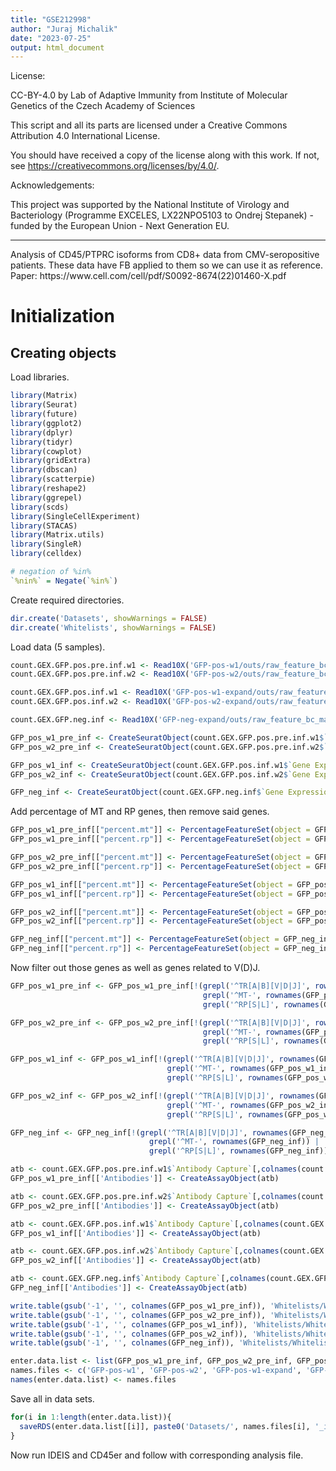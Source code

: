 ```yaml
---
title: "GSE212998"
author: "Juraj Michalik"
date: "2023-07-25"
output: html_document
---
```


License:

CC-BY-4.0 by Lab of Adaptive Immunity from Institute of Molecular Genetics of the Czech Academy of Sciences

This script and all its parts are licensed under a
Creative Commons Attribution 4.0 International License.

You should have received a copy of the license along with this
work. If not, see <https://creativecommons.org/licenses/by/4.0/>.

Acknowledgements:

This project was supported by the National Institute of Virology and 
Bacteriology (Programme EXCELES, LX22NPO5103 to Ondrej Stepanek) - 
funded by the European Union - Next Generation EU.

---

Analysis of CD45/PTPRC isoforms from CD8+ data from CMV-seropositive patients. These data have FB applied to them so we can use it as reference. 
Paper: https://www.cell.com/cell/pdf/S0092-8674(22)01460-X.pdf

# Initialization

## Creating objects

Load libraries.

```r
library(Matrix)
library(Seurat)
library(future)
library(ggplot2)
library(dplyr)
library(tidyr)
library(cowplot)
library(gridExtra)
library(dbscan)
library(scatterpie)
library(reshape2)
library(ggrepel)
library(scds)
library(SingleCellExperiment)
library(STACAS)
library(Matrix.utils)
library(SingleR)
library(celldex)

# negation of %in% 
`%nin%` = Negate(`%in%`)
```

Create required directories.

```r
dir.create('Datasets', showWarnings = FALSE)
dir.create('Whitelists', showWarnings = FALSE)
```

Load data (5 samples).

```r
count.GEX.GFP.pos.pre.inf.w1 <- Read10X('GFP-pos-w1/outs/raw_feature_bc_matrix/')
count.GEX.GFP.pos.pre.inf.w2 <- Read10X('GFP-pos-w2/outs/raw_feature_bc_matrix/')

count.GEX.GFP.pos.inf.w1 <- Read10X('GFP-pos-w1-expand/outs/raw_feature_bc_matrix/')
count.GEX.GFP.pos.inf.w2 <- Read10X('GFP-pos-w2-expand/outs/raw_feature_bc_matrix/')

count.GEX.GFP.neg.inf <- Read10X('GFP-neg-expand/outs/raw_feature_bc_matrix/')
```

```r
GFP_pos_w1_pre_inf <- CreateSeuratObject(count.GEX.GFP.pos.pre.inf.w1$`Gene Expression`, 'GFP+.w1', min.cells = 3, min.features = 200)
GFP_pos_w2_pre_inf <- CreateSeuratObject(count.GEX.GFP.pos.pre.inf.w2$`Gene Expression`, 'GFP+.w2', min.cells = 3, min.features = 200)

GFP_pos_w1_inf <- CreateSeuratObject(count.GEX.GFP.pos.inf.w1$`Gene Expression`, 'GFP+.w1.expand', min.cells = 3, min.features = 200)
GFP_pos_w2_inf <- CreateSeuratObject(count.GEX.GFP.pos.inf.w2$`Gene Expression`, 'GFP+.w2.expand', min.cells = 3, min.features = 200)

GFP_neg_inf <- CreateSeuratObject(count.GEX.GFP.neg.inf$`Gene Expression`, 'GFP-.w2.expand', min.cells = 3, min.features = 200)
```

Add percentage of MT and RP genes, then remove said genes.

```r
GFP_pos_w1_pre_inf[["percent.mt"]] <- PercentageFeatureSet(object = GFP_pos_w1_pre_inf, pattern = "^MT-")
GFP_pos_w1_pre_inf[["percent.rp"]] <- PercentageFeatureSet(object = GFP_pos_w1_pre_inf, pattern = "^RP[S|L]")  

GFP_pos_w2_pre_inf[["percent.mt"]] <- PercentageFeatureSet(object = GFP_pos_w2_pre_inf, pattern = "^MT-")
GFP_pos_w2_pre_inf[["percent.rp"]] <- PercentageFeatureSet(object = GFP_pos_w2_pre_inf, pattern = "^RP[S|L]")  

GFP_pos_w1_inf[["percent.mt"]] <- PercentageFeatureSet(object = GFP_pos_w1_inf, pattern = "^MT-")
GFP_pos_w1_inf[["percent.rp"]] <- PercentageFeatureSet(object = GFP_pos_w1_inf, pattern = "^RP[S|L]")  

GFP_pos_w2_inf[["percent.mt"]] <- PercentageFeatureSet(object = GFP_pos_w2_inf, pattern = "^MT-")
GFP_pos_w2_inf[["percent.rp"]] <- PercentageFeatureSet(object = GFP_pos_w2_inf, pattern = "^RP[S|L]") 

GFP_neg_inf[["percent.mt"]] <- PercentageFeatureSet(object = GFP_neg_inf, pattern = "^MT-")
GFP_neg_inf[["percent.rp"]] <- PercentageFeatureSet(object = GFP_neg_inf, pattern = "^RP[S|L]") 
```

Now filter out those genes as well as genes related to V(D)J.

```r
GFP_pos_w1_pre_inf <- GFP_pos_w1_pre_inf[!(grepl('^TR[A|B][V|D|J]', rownames(GFP_pos_w1_pre_inf)) |
                                           grepl('^MT-', rownames(GFP_pos_w1_pre_inf)) |
                                           grepl('^RP[S|L]', rownames(GFP_pos_w1_pre_inf))),]

GFP_pos_w2_pre_inf <- GFP_pos_w2_pre_inf[!(grepl('^TR[A|B][V|D|J]', rownames(GFP_pos_w2_pre_inf)) |
                                           grepl('^MT-', rownames(GFP_pos_w2_pre_inf)) |
                                           grepl('^RP[S|L]', rownames(GFP_pos_w2_pre_inf))),]

GFP_pos_w1_inf <- GFP_pos_w1_inf[!(grepl('^TR[A|B][V|D|J]', rownames(GFP_pos_w1_inf)) |
                                   grepl('^MT-', rownames(GFP_pos_w1_inf)) |
                                   grepl('^RP[S|L]', rownames(GFP_pos_w1_inf))),]

GFP_pos_w2_inf <- GFP_pos_w2_inf[!(grepl('^TR[A|B][V|D|J]', rownames(GFP_pos_w2_inf)) |
                                   grepl('^MT-', rownames(GFP_pos_w2_inf)) |
                                   grepl('^RP[S|L]', rownames(GFP_pos_w2_inf))),]

GFP_neg_inf <- GFP_neg_inf[!(grepl('^TR[A|B][V|D|J]', rownames(GFP_neg_inf)) |
                               grepl('^MT-', rownames(GFP_neg_inf)) |
                               grepl('^RP[S|L]', rownames(GFP_neg_inf))),]
```

```r

atb <- count.GEX.GFP.pos.pre.inf.w1$`Antibody Capture`[,colnames(count.GEX.GFP.pos.pre.inf.w1$`Antibody Capture`) %in% colnames(GFP_pos_w1_pre_inf)]
GFP_pos_w1_pre_inf[['Antibodies']] <- CreateAssayObject(atb)

atb <- count.GEX.GFP.pos.pre.inf.w2$`Antibody Capture`[,colnames(count.GEX.GFP.pos.pre.inf.w2$`Antibody Capture`) %in% colnames(GFP_pos_w2_pre_inf)]
GFP_pos_w2_pre_inf[['Antibodies']] <- CreateAssayObject(atb)

atb <- count.GEX.GFP.pos.inf.w1$`Antibody Capture`[,colnames(count.GEX.GFP.pos.inf.w1$`Antibody Capture`) %in% colnames(GFP_pos_w1_inf)]
GFP_pos_w1_inf[['Antibodies']] <- CreateAssayObject(atb)

atb <- count.GEX.GFP.pos.inf.w2$`Antibody Capture`[,colnames(count.GEX.GFP.pos.inf.w2$`Antibody Capture`) %in% colnames(GFP_pos_w2_inf)]
GFP_pos_w2_inf[['Antibodies']] <- CreateAssayObject(atb)

atb <- count.GEX.GFP.neg.inf$`Antibody Capture`[,colnames(count.GEX.GFP.neg.inf$`Antibody Capture`) %in% colnames(GFP_neg_inf)]
GFP_neg_inf[['Antibodies']] <- CreateAssayObject(atb)
```

```r
write.table(gsub('-1', '', colnames(GFP_pos_w1_pre_inf)), 'Whitelists/Whitelist_GFP-pos-w1.csv', row.names = F, col.names = F, quote = F)
write.table(gsub('-1', '', colnames(GFP_pos_w2_pre_inf)), 'Whitelists/Whitelist_GFP-pos-w2.csv', row.names = F, col.names = F, quote = F)
write.table(gsub('-1', '', colnames(GFP_pos_w1_inf)), 'Whitelists/Whitelist_GFP_pos-w1-expand.csv', row.names = F, col.names = F, quote = F)
write.table(gsub('-1', '', colnames(GFP_pos_w2_inf)), 'Whitelists/Whitelist_GFP_pos-w2-expand.csv', row.names = F, col.names = F, quote = F)
write.table(gsub('-1', '', colnames(GFP_neg_inf)), 'Whitelists/Whitelist_GFP_neg_inf.csv', row.names = F, col.names = F, quote = F)
```

```r
enter.data.list <- list(GFP_pos_w1_pre_inf, GFP_pos_w2_pre_inf, GFP_pos_w1_inf, GFP_pos_w2_inf, GFP_neg_inf)
names.files <- c('GFP-pos-w1', 'GFP-pos-w2', 'GFP-pos-w1-expand', 'GFP-pos-w2-expand', 'GFP-neg-expand')
names(enter.data.list) <- names.files 
```

Save all in data sets.

```r
for(i in 1:length(enter.data.list)){
  saveRDS(enter.data.list[[i]], paste0('Datasets/', names.files[i], '_initial_data.rds'))
}
```

Now run IDEIS and CD45er and follow with corresponding analysis file.
